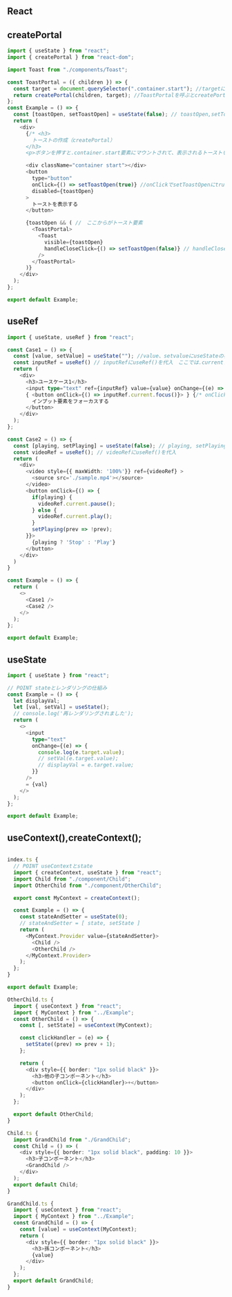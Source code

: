 ## React

## createPortal

```js
import { useState } from "react";
import { createPortal } from "react-dom";

import Toast from "./components/Toast";

const ToastPortal = ({ children }) => {
  const target = document.querySelector(".container.start"); //targetにclassNameのDOMを代入
  return createPortal(children, target); //ToastPortalを呼ぶとcreatePortal
};
const Example = () => {
  const [toastOpen, setToastOpen] = useState(false); // toastOpen,setToastOpenにuseStateの初期値falseを分割代入
  return (
    <div>
      {/* <h3>
        トーストの作成（createPortal）
      </h3>
      <p>ボタンを押すと.container.start要素にマウントされて、表示されるトーストを作成してください。トーストにはToastコンポーネントを使用してください。</p> */}

      <div className="container start"></div>
      <button
        type="button"
        onClick={() => setToastOpen(true)} //onClickでsetToastOpenにtrueを設定
        disabled={toastOpen}
      >
        トーストを表示する
      </button>

      {toastOpen && ( //　ここからがトースト要素
        <ToastPortal>
          <Toast
            visible={toastOpen}
            handleCloseClick={() => setToastOpen(false)} // handleCloseClickでsetToastOpenにfalseを設定
          />
        </ToastPortal>
      )}
    </div>
  );
};

export default Example;
```

## useRef

```ts
import { useState, useRef } from "react";

const Case1 = () => {
  const [value, setValue] = useState(""); //value、setvalueにuseStateの初期値から文字列を分割代入
  const inputRef = useRef() // inputRefにuseRef()を代入　ここでは.currentプロパティが渡された引数をinputRefに返している
  return (
    <div>
      <h3>ユースケース1</h3>
      <input type="text" ref={inputRef} value={value} onChange={(e) => setValue(e.target.value)} />
      { <button onClick={() => inputRef.current.focus()}> } {/* onClickでinput.currentにfocusする */}
        インプット要素をフォーカスする
      </button>
    </div>
  );
};

const Case2 = () => {
  const [playing, setPlaying] = useState(false); // playing, setPlayingにuseState(false)を分割代入
  const videoRef = useRef(); // videoRefにuseRef()を代入
  return (
    <div>
      <video style={{ maxWidth: '100%'}} ref={videoRef} >
        <source src='./sample.mp4'></source>
      </video>
      <button onClick={() => {
        if(playing) {
          videoRef.current.pause();
        } else {
          videoRef.current.play();
        }
        setPlaying(prev => !prev);
      }}>
        {playing ? 'Stop' : 'Play'}
      </button>
    </div>
  )
}

const Example = () => {
  return (
    <>
      <Case1 />
      <Case2 />
    </>
  );
};

export default Example;


```

## useState

```ts
import { useState } from "react";

// POINT stateとレンダリングの仕組み
const Example = () => {
  let displayVal;
  let [val, setVal] = useState();
  // console.log('再レンダリングされました');
  return (
    <>
      <input
        type="text"
        onChange={(e) => {
          console.log(e.target.value);
          // setVal(e.target.value);
          // displayVal = e.target.value;
        }}
      />
      = {val}
    </>
  );
};

export default Example;
```

## useContext(),createContext();

```ts

index.ts {
  // POINT useContextとstate
  import { createContext, useState } from "react";
  import Child from "./component/Child";
  import OtherChild from "./component/OtherChild";

  export const MyContext = createContext();

  const Example = () => {
    const stateAndSetter = useState(0);
    // stateAndSetter = [ state, setState ]
    return (
      <MyContext.Provider value={stateAndSetter}>
        <Child />
        <OtherChild />
      </MyContext.Provider>
    );
  };
}

export default Example;

OtherChild.ts {
  import { useContext } from "react";
  import { MyContext } from "../Example";
  const OtherChild = () => {
    const [, setState] = useContext(MyContext);

    const clickHandler = (e) => {
      setState((prev) => prev + 1);
    };

    return (
      <div style={{ border: "1px solid black" }}>
        <h3>他の子コンポーネント</h3>
        <button onClick={clickHandler}>+</button>
      </div>
    );
  };

  export default OtherChild;
}

Child.ts {
  import GrandChild from "./GrandChild";
  const Child = () => (
    <div style={{ border: "1px solid black", padding: 10 }}>
      <h3>子コンポーネント</h3>
      <GrandChild />
    </div>
  );
  export default Child;
}

GrandChild.ts {
  import { useContext } from "react";
  import { MyContext } from "../Example";
  const GrandChild = () => {
    const [value] = useContext(MyContext);
    return (
      <div style={{ border: "1px solid black" }}>
        <h3>孫コンポーネント</h3>
        {value}
      </div>
    );
  };
  export default GrandChild;
}


```
